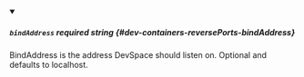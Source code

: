 
<details className="config-field" data-expandable="false" open>
<summary>

##### `bindAddress` <span class="config-field-required" data-required="false">required</span> <span class="config-field-type">string</span> <span class="config-field-default"></span> <span class="config-field-enum"></span> {#dev-containers-reversePorts-bindAddress}

BindAddress is the address DevSpace should listen on. Optional and defaults
to localhost.

</summary>



</details>
